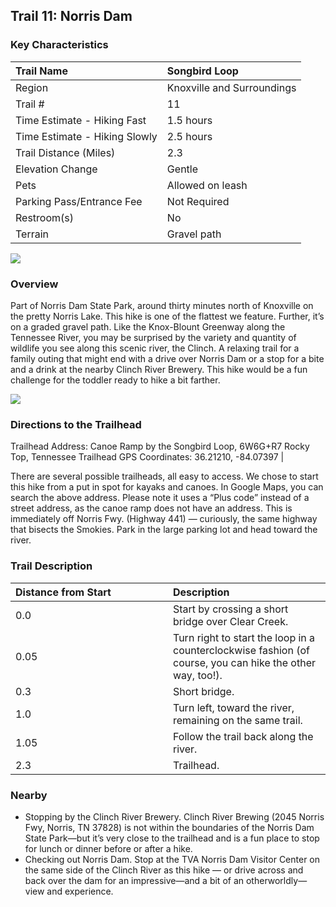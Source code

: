 ## Trail 11: Norris Dam


### Key Characteristics

| Trail Name                    | Songbird Loop              |
|:------------------------------|:---------------------------|
| Region                        | Knoxville and Surroundings |
| Trail \#                      | 11                         |
| Time Estimate - Hiking Fast   | 1.5 hours                  |
| Time Estimate - Hiking Slowly | 2.5 hours                  |
| Trail Distance (Miles)        | 2.3                        |
| Elevation Change              | Gentle                     |
| Pets                          | Allowed on leash           |
| Parking Pass/Entrance Fee     | Not Required               |
| Restroom(s)                   | No                         |
| Terrain                       | Gravel path                |

![](maps/trail-11-map.jpeg)

### Overview

Part of Norris Dam State Park, around thirty minutes north of Knoxville on the pretty Norris Lake.
This hike is one of the flattest we feature.
Further, it's on a graded gravel path.
Like the Knox-Blount Greenway along the Tennessee River, you may be surprised by the variety and quantity of wildlife you see along this scenic river, the Clinch.
A relaxing trail for a family outing that might end with a drive over Norris Dam or a stop for a bite and a drink at the nearby Clinch River Brewery.
This hike would be a fun challenge for the toddler ready to hike a bit farther.

![](img/trail-11-figure-01.jpg)

### Directions to the Trailhead

Trailhead Address: Canoe Ramp by the Songbird Loop, 6W6G+R7 Rocky Top, Tennessee
Trailhead GPS Coordinates: 36.21210, -84.07397                                |

There are several possible trailheads, all easy to access.
We chose to start this hike from a put in spot for kayaks and canoes.
In Google Maps, you can search the above address.
Please note it uses a "Plus code" instead of a street address, as the canoe ramp does not have an address.
This is immediately off Norris Fwy. (Highway 441) --- curiously, the same highway that bisects the Smokies.
Park in the large parking lot and head toward the river.

### Trail Description

| Distance from Start | Description                                                                                               |
|:-----------------------------------|:-----------------------------------|
| 0.0                 | Start by crossing a short bridge over Clear Creek.                                                        |
| 0.05                | Turn right to start the loop in a counterclockwise fashion (of course, you can hike the other way, too!). |
| 0.3                 | Short bridge.                                                                                             |
| 1.0                 | Turn left, toward the river, remaining on the same trail.                                                 |
| 1.05                | Follow the trail back along the river.                                                                    |
| 2.3                 | Trailhead.                                                                                                |

### Nearby

-   Stopping by the Clinch River Brewery. Clinch River Brewing (2045 Norris Fwy, Norris, TN 37828) is not within the boundaries of the Norris Dam State Park---but it's very close to the trailhead and is a fun place to stop for lunch or dinner before or after a hike.
-   Checking out Norris Dam. Stop at the TVA Norris Dam Visitor Center on the same side of the Clinch River as this hike --- or drive across and back over the dam for an impressive---and a bit of an otherworldly---view and experience.

